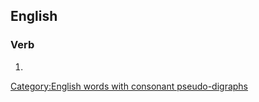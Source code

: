 ==English==

===Verb===
{{head|en|present participle}}

# {{present participle of|dishonor|lang=en|nocat=1}}

[[Category:English words with consonant pseudo-digraphs]]